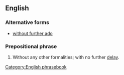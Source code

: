 ==English==

===Alternative forms===
* [[without further ado]]

===Prepositional phrase===
{{head|en|prepositional phrase}}

# {{lb|en|idiomatic}} Without any other formalities; with no further [[delay]].

[[Category:English phrasebook]]